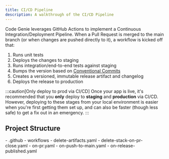 ```yaml
---
title: CI/CD Pipeline
description: A walkthrough of the CI/CD Pipeline
---
```



Code Genie leverages GitHub Actions to implement a Continuous Integration/Deployment Pipeline. When a Pull Request is merged to the main branch (or when changes are pushed directly to it), a workflow is kicked off that:

1. Runs unit tests
1. Deploys the changes to staging
1. Runs integration/end-to-end tests against staging
1. Bumps the version based on [Conventional Commits](https://www.conventionalcommits.org/en/v1.0.0/)
1. Creates a versioned, immutable release artifact and changelog
1. Deploys the release to production

:::caution[Only deploy to prod via CI/CD]
Once your app is live, it's recommended that you **only** deploy to **staging** and **production** via CI/CD. However, deploying to these stages from your local environment is easier when you're first getting them set up, and can also be faster (though less safe) to get a fix out in an emergency.
:::

## Project Structure

<FileTree>
- .github
  - workflows
      - delete-artifacts.yaml
      - delete-stack-on-pr-close.yaml
      - on-pr.yaml
      - on-push-to-main.yaml
      - on-release-published.yaml
</FileTree>